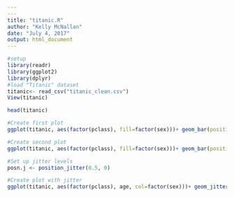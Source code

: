 ---
---
title: "titanic.R"
author: "Kelly McNallan"
date: "July 4, 2017"
output: html_document
---
```{r setup}
#setup
library(readr)
library(ggplot2)
library(dplyr)
#load "Titanic" dataset
titanic<- read_csv("titanic_clean.csv")
View(titanic)

head(titanic)

```


```{r First plot, echo=FALSE}
#Create first plot
ggplot(titanic, aes(factor(pclass), fill=factor(sex)))+ geom_bar(position= "dodge")
```

```{r Second plot, echo=FALSE}
#Create second plot
ggplot(titanic, aes(factor(pclass), fill=factor(sex)))+ geom_bar(position= "dodge")+ facet_grid(".~survived")
```



```{r jitter levels}
#Set up jitter levels
posn.j <- position_jitter(0.5, 0)

```

```{r Third plot, echo=FALSE}
#Create plot with jitter
ggplot(titanic, aes(factor(pclass), age, col=factor(sex)))+ geom_jitter(size= 3, alpha= 0.5, position= posn.j)+ facet_grid(".~survived")
```